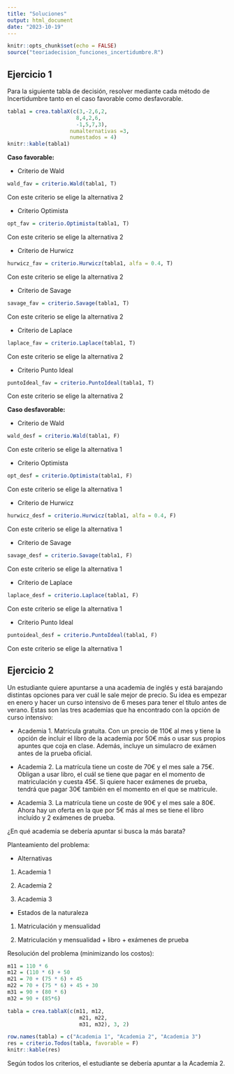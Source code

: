 ```yaml
---
title: "Soluciones"
output: html_document
date: "2023-10-19"
---
```


```r
knitr::opts_chunk$set(echo = FALSE)
source("teoriadecision_funciones_incertidumbre.R")
```

## Ejercicio 1

Para la siguiente tabla de decisión, resolver mediante cada método de Incertidumbre tanto en el caso favorable como desfavorable.


```r
tabla1 = crea.tablaX(c(3,-2,6,2,
                      8,4,2,6,
                      -1,5,7,3),
                    numalternativas =3,
                    numestados = 4)
knitr::kable(tabla1)
```


**Caso favorable:**

  - Criterio de Wald
```r
wald_fav = criterio.Wald(tabla1, T)
```
  Con este criterio se elige la alternativa 2

  - Criterio Optimista
```r
opt_fav = criterio.Optimista(tabla1, T)
```
  Con este criterio se elige la alternativa 2

  - Criterio de Hurwicz
```r
hurwicz_fav = criterio.Hurwicz(tabla1, alfa = 0.4, T)
```
   Con este criterio se elige la alternativa 2

  - Criterio de Savage
```r
savage_fav = criterio.Savage(tabla1, T)
```
   Con este criterio se elige la alternativa 2

  - Criterio de Laplace
```r
laplace_fav = criterio.Laplace(tabla1, T)
```
   Con este criterio se elige la alternativa 2

  - Criterio Punto Ideal
```r
puntoIdeal_fav = criterio.PuntoIdeal(tabla1, T)
```
  Con este criterio se elige la alternativa 2


**Caso desfavorable:**

  - Criterio de Wald
```r
wald_desf = criterio.Wald(tabla1, F)
```
   Con este criterio se elige la alternativa 1
  
  - Criterio Optimista
```r
opt_desf = criterio.Optimista(tabla1, F)
```
   Con este criterio se elige la alternativa 1

  - Criterio de Hurwicz
```r
hurwicz_desf = criterio.Hurwicz(tabla1, alfa = 0.4, F)
```
   Con este criterio se elige la alternativa 1

  - Criterio de Savage
```r
savage_desf = criterio.Savage(tabla1, F)
```
  Con este criterio se elige la alternativa 1

  - Criterio de Laplace
```r
laplace_desf = criterio.Laplace(tabla1, F)
```
  Con este criterio se elige la alternativa 1

  - Criterio Punto Ideal
```r
puntoideal_desf = criterio.PuntoIdeal(tabla1, F)
```
  Con este criterio se elige la alternativa 1



## Ejercicio 2

Un estudiante quiere apuntarse a una academia de inglés y está barajando distintas opciones para ver cuál le sale mejor de precio. Su idea es empezar en enero y hacer un curso intensivo de 6 meses para tener el título antes de verano. Estas son las tres academias que ha encontrado con la opción de curso intensivo:

  - Academia 1. Matrícula gratuita. Con un precio de 110€ al mes y tiene la opción de incluir el libro de la academia por 50€ más o usar sus propios apuntes que coja en clase. Además, incluye un simulacro de exámen antes de la prueba oficial.
  
  - Academia 2. La matrícula tiene un coste de 70€ y el mes sale a 75€. Obligan a usar libro, el cuál se tiene que pagar en el momento de matriculación y cuesta 45€. Si quiere hacer exámenes de prueba, tendrá que pagar 30€ también en el momento en el que se matricule.
  
  - Academia 3. La matrícula tiene un coste de 90€ y el mes sale a 80€. Ahora hay un oferta en la que por 5€ más al mes se tiene el libro incluído y 2 exámenes de prueba.
  
¿En qué academia se debería apuntar si busca la más barata?

Planteamiento del problema:

  - Alternativas
  
  1. Academia 1
  
  2. Academia 2
  
  3. Academia 3
  
  - Estados de la naturaleza
  
  1. Matriculación y mensualidad
  
  2. Matriculación y mensualidad + libro + exámenes de prueba
  
Resolución del problema (minimizando los costos):


```r
m11 = 110 * 6
m12 = (110 * 6) + 50
m21 = 70 + (75 * 6) + 45
m22 = 70 + (75 * 6) + 45 + 30
m31 = 90 + (80 * 6)
m32 = 90 + (85*6)

tabla = crea.tablaX(c(m11, m12,
                       m21, m22,
                       m31, m32), 3, 2)

row.names(tabla) = c("Academia 1", "Academia 2", "Academia 3")
res = criterio.Todos(tabla, favorable = F)
knitr::kable(res)
```

Según todos los criterios, el estudiante se debería apuntar a la Academia 2.